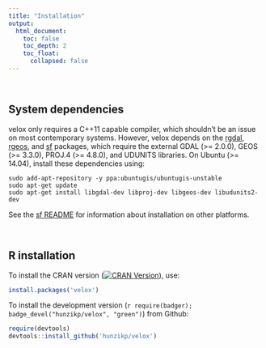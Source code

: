 ```yaml
---
title: "Installation"
output:
  html_document:
    toc: false
    toc_depth: 2
    toc_float:
      collapsed: false
---
```


<br>

## System dependencies

velox only requires a C++11 capable compiler, which shouldn't be an issue on most contemporary systems.
However, velox depends on the [rgdal](https://cran.r-project.org/package=rgdal), [rgeos](https://cran.r-project.org/package=rgeos), and [sf](https://cran.r-project.org/package=sf) packages, which require the external GDAL (>= 2.0.0), GEOS (>= 3.3.0), PROJ.4 (>= 4.8.0), and UDUNITS libraries.
On Ubuntu (>= 14.04), install these dependencies using:
```shell
sudo add-apt-repository -y ppa:ubuntugis/ubuntugis-unstable
sudo apt-get update
sudo apt-get install libgdal-dev libproj-dev libgeos-dev libudunits2-dev
```

See the [sf README](https://r-spatial.github.io/sf/) for information about installation on other platforms.

<br>

## R installation

To install the CRAN version ([![CRAN Version](http://www.r-pkg.org/badges/version/velox)](https://cran.r-project.org/package=velox)), use:
```r
install.packages('velox')
```

To install the development version (`r require(badger); badge_devel("hunzikp/velox", "green")`) from Github:
```r
require(devtools)
devtools::install_github('hunzikp/velox')
```




